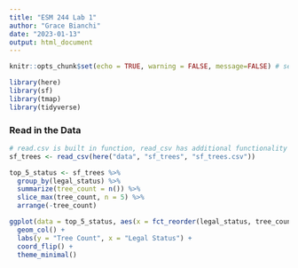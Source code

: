 ```yaml
---
title: "ESM 244 Lab 1"
author: "Grace Bianchi"
date: "2023-01-13"
output: html_document
---
```


```r
knitr::opts_chunk$set(echo = TRUE, warning = FALSE, message=FALSE) # set options for following chunks

library(here)
library(sf)
library(tmap)
library(tidyverse)

```

### Read in the Data
```r
# read.csv is built in function, read_csv has additional functionality
sf_trees <- read_csv(here("data", "sf_trees", "sf_trees.csv"))

top_5_status <- sf_trees %>% 
  group_by(legal_status) %>% 
  summarize(tree_count = n()) %>% 
  slice_max(tree_count, n = 5) %>% 
  arrange(-tree_count)

ggplot(data = top_5_status, aes(x = fct_reorder(legal_status, tree_count), y = tree_count)) +
  geom_col() +
  labs(y = "Tree Count", x = "Legal Status") +
  coord_flip() +
  theme_minimal()
```

